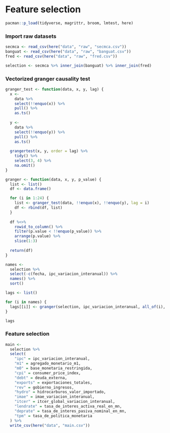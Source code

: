 # Feature selection

```r
pacman::p_load(tidyverse, magrittr, broom, lmtest, here)
```

### Import raw datasets

```r
secmca <- read_csv(here("data", "raw", "secmca.csv"))
banguat <- read_csv(here("data", "raw", "banguat.csv"))
fred <- read_csv(here("data", "raw", "fred.csv"))

selection <- secmca %>% inner_join(banguat) %>% inner_join(fred)
```

### Vectorized granger causality test

```r
granger_test <- function(data, x, y, lag) {
  x <- 
    data %>% 
    select(!!enquo(x)) %>% 
    pull() %>% 
    as.ts()
  
  y <- 
    data %>% 
    select(!!enquo(y)) %>% 
    pull() %>% 
    as.ts()
  
  grangertest(x, y, order = lag) %>% 
    tidy() %>% 
    select(3, 4) %>% 
    na.omit()
}

granger <- function(data, x, y, p_value) {
  list <- list()
  df <- data.frame()

  for (i in 1:24) {
    list <- granger_test(data, !!enquo(x), !!enquo(y), lag = i)
    df <- rbind(df, list) 
  } 
  
  df %<>% 
    rowid_to_column() %>% 
    filter(p.value < !!enquo(p_value)) %>% 
    arrange(p.value) %>% 
    slice(1:3)
    
  return(df)
}
```

```r
names <- 
  selection %>% 
  select(-c(fecha, ipc_variacion_interanual)) %>%
  names() %>% 
  sort()
```

```r
lags <- list()

for (i in names) {
  lags[[i]] <- granger(selection, ipc_variacion_interanual, all_of(i), 0.05)
}

lags
```

### Feature selection

```r
main <- 
  selection %>% 
  select(
    "ipc" = ipc_variacion_interanual,
    "m1" = agregado_monetario_m1,
    "m0" = base_monetaria_restringida,
    "cpi" = consumer_price_index,
    "debt" = deuda_externa,
    "exports" = exportaciones_totales,
    "rev" = gobierno_ingresos,
    "hydro" = hidrocarburos_valor_importado,
    "imae" = imae_variacion_interanual,
    "itcer" = itcer_global_variacion_interanual,
    "lendrate" = tasa_de_interes_activa_real_en_mn,
    "deprate" = tasa_de_interes_pasiva_nominal_en_mn,
    "tpm" = tasa_de_politica_monetaria
  ) %>% 
  write_csv(here("data", "main.csv"))
```
